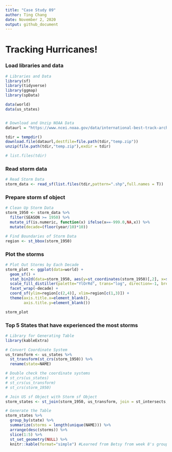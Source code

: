 ```yaml
---
title: "Case Study 09"
author: Ting Chang
date: November 2, 2020
output: github_document
---
```

# Tracking Hurricanes!

### Load libraries and data
```r
# Libraries and Data
library(sf)
library(tidyverse)
library(ggmap)
library(spData)

data(world)
data(us_states)


# Download and Unzip NOAA Data
dataurl = "https://www.ncei.noaa.gov/data/international-best-track-archive-for-climate-stewardship-ibtracs/v04r00/access/shapefile/IBTrACS.NA.list.v04r00.points.zip"

tdir = tempdir()
download.file(dataurl,destfile=file.path(tdir,"temp.zip"))
unzip(file.path(tdir,"temp.zip"),exdir = tdir)

# list.files(tdir)
```

### Read storm data
```r
# Read Storm Data
storm_data <- read_sf(list.files(tdir,pattern=".shp",full.names = T))
```

### Prepare storm sf object
```r
# Clean Up Storm Data
storm_1950 <- storm_data %>%
  filter(SEASON >= 1950) %>%
  mutate_if(is.numeric, function(x) ifelse(x==-999.0,NA,x)) %>%
  mutate(decade=(floor(year/10)*10))

# Find Boundaries of Storm Data
region <- st_bbox(storm_1950)
```

### Plot the storms
```r
# Plot Out Storms by Each Decade
storm_plot <- ggplot(data=world) +
  geom_sf() +
  stat_bin2d(data=storm_1950, aes(y=st_coordinates(storm_1950)[,2], x=st_coordinates(storm_1950)[,1]),bins=100) +
  scale_fill_distiller(palette="YlOrRd", trans="log", direction=-1, breaks = c(1,10,100,1000)) +
  facet_wrap(~decade) +
  coord_sf(ylim=region[c(2,4)], xlim=region[c(1,3)]) +
  theme(axis.title.x=element_blank(),
        axis.title.y=element_blank())

storm_plot
```

### Top 5 States that have experienced the most storms
```r
# Library for Generating Table
library(kableExtra)

# Convert Coordinate System
us_transform <- us_states %>%
  st_transform(st_crs(storm_1950)) %>%
  rename(state=NAME)

# Double check the coordinate systems
# st_crs(us_states)
# st_crs(us_transform)
# st_crs(storm_1950)

# Join US sf Object with Storm sf Object
storm_states <- st_join(storm_1950, us_transform, join = st_intersects, left = F)

# Generate the Table
storm_states %>%
  group_by(state) %>%
  summarize(storms = length(unique(NAME))) %>%
  arrange(desc(storms)) %>%
  slice(1:5) %>%
  st_set_geometry(NULL) %>%
  knitr::kable(format="simple") #Learned from Betsy from week 8's group discussion

```


